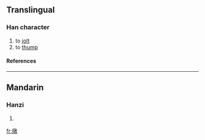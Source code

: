 ==Translingual==
===Han character===
{{Han char|rn=64|rad=手|as=12|sn=15|four=|canj=手卜木大 (QYDK)}}
# to [[jolt]]
# to [[thump]]
====References====
{{Han ref|kx=0457.161|dkj=12772|hdz=31961.080|uh=64B4|ud=25780}}

----
==Mandarin==
===Hanzi===
{{cmn-hanzi|pin=[[dūn]] ([[dun1]])|wg=tun<sup>1</sup>}}
# {{defn|Mandarin}}

[[fr:撴]]